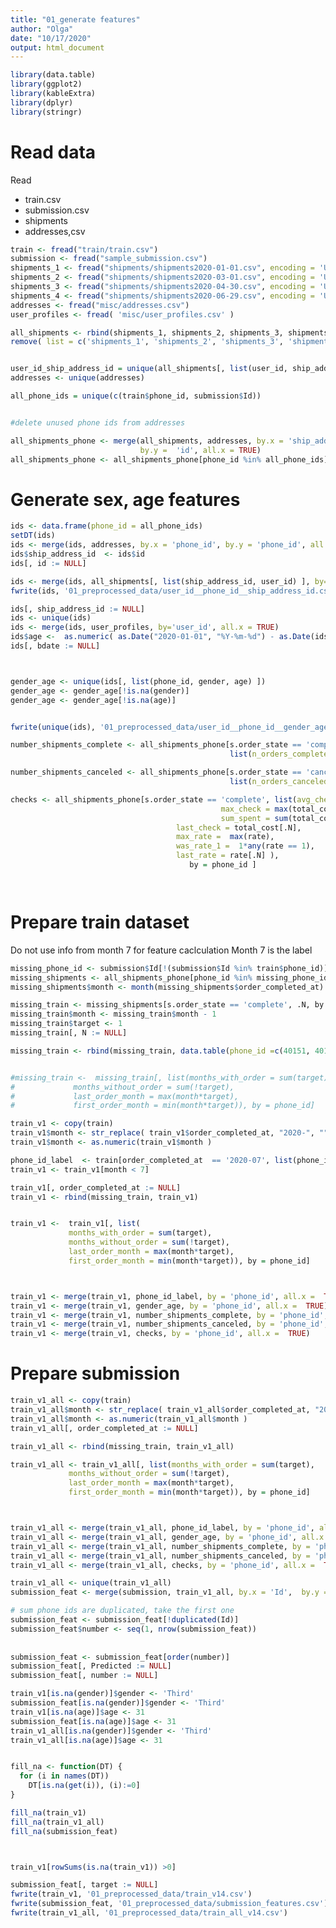 ---
title: "01_generate features"
author: "Olga"
date: "10/17/2020"
output: html_document
---

```{r setup, include=FALSE}
library(data.table)
library(ggplot2)
library(kableExtra)
library(dplyr)
library(stringr)
```
# Read data 
Read 

- train.csv 
- submission.csv
- shipments
- addresses,csv


```{r}
train <- fread("train/train.csv")
submission <- fread("sample_submission.csv")
shipments_1 <- fread("shipments/shipments2020-01-01.csv", encoding = 'UTF-8')
shipments_2 <- fread("shipments/shipments2020-03-01.csv", encoding = 'UTF-8')
shipments_3 <- fread("shipments/shipments2020-04-30.csv", encoding = 'UTF-8')
shipments_4 <- fread("shipments/shipments2020-06-29.csv", encoding = 'UTF-8')
addresses <- fread("misc/addresses.csv")
user_profiles <- fread( 'misc/user_profiles.csv' )

all_shipments <- rbind(shipments_1, shipments_2, shipments_3, shipments_4)
remove( list = c('shipments_1', 'shipments_2', 'shipments_3', 'shipments_4'))


user_id_ship_address_id = unique(all_shipments[, list(user_id, ship_address_id)])
addresses <- unique(addresses)

all_phone_ids = unique(c(train$phone_id, submission$Id))


#delete unused phone ids from addresses 

all_shipments_phone <- merge(all_shipments, addresses, by.x = 'ship_address_id',
                             by.y =  'id', all.x = TRUE)
all_shipments_phone <- all_shipments_phone[phone_id %in% all_phone_ids]
```



# Generate sex, age features

```{r}

ids <- data.frame(phone_id = all_phone_ids)
setDT(ids)
ids <- merge(ids, addresses, by.x = 'phone_id', by.y = 'phone_id', all.x = TRUE)
ids$ship_address_id  <- ids$id
ids[, id := NULL]

ids <- merge(ids, all_shipments[, list(ship_address_id, user_id) ], by= 'ship_address_id', all.x = TRUE)
fwrite(ids, '01_preprocessed_data/user_id__phone_id__ship_address_id.csv')

ids[, ship_address_id := NULL]
ids <- unique(ids)
ids <- merge(ids, user_profiles, by='user_id', all.x = TRUE)
ids$age <-  as.numeric( as.Date("2020-01-01", "%Y-%m-%d") - as.Date(ids$bdate, "%Y-%m-%d") )/365
ids[, bdate := NULL]



gender_age <- unique(ids[, list(phone_id, gender, age) ])
gender_age <- gender_age[!is.na(gender)]
gender_age <- gender_age[!is.na(age)]


fwrite(unique(ids), '01_preprocessed_data/user_id__phone_id__gender_age.csv')
```

```{r}
number_shipments_complete <- all_shipments_phone[s.order_state == 'complete', 
                                                 list(n_orders_complete = .N), by = phone_id ]

number_shipments_canceled <- all_shipments_phone[s.order_state == 'canceled', 
                                                 list(n_orders_canceled = .N), by = phone_id ]

checks <- all_shipments_phone[s.order_state == 'complete', list(avg_check = mean(total_cost),
                                               max_check = max(total_cost),
                                               sum_spent = sum(total_cost),
                                     last_check = total_cost[.N],
                                     max_rate =  max(rate),
                                     was_rate_1 =  1*any(rate == 1),
                                     last_rate = rate[.N] ),
                                        by = phone_id ]




```

# Prepare  train dataset

Do not use info from month 7 for feature caclculation
Month 7 is the label


```{r}
missing_phone_id <- submission$Id[!(submission$Id %in% train$phone_id)]
missing_shipments <- all_shipments_phone[phone_id %in% missing_phone_id]
missing_shipments$month <- month(missing_shipments$order_completed_at)

missing_train <- missing_shipments[s.order_state == 'complete', .N, by = list(phone_id, month) ]
missing_train$month <- missing_train$month - 1
missing_train$target <- 1
missing_train[, N := NULL]

missing_train <- rbind(missing_train, data.table(phone_id =c(40151, 40151), month = c(5, 6), target = c(0, 0)  ))


#missing_train <-  missing_train[, list(months_with_order = sum(target),
#             months_without_order = sum(!target),
#             last_order_month = max(month*target),
#             first_order_month = min(month*target)), by = phone_id]


```


```{r}
train_v1 <- copy(train)
train_v1$month <- str_replace( train_v1$order_completed_at, "2020-", "")
train_v1$month <- as.numeric(train_v1$month )

phone_id_label  <- train[order_completed_at  == '2020-07', list(phone_id, target)]
train_v1 <- train_v1[month < 7]

train_v1[, order_completed_at := NULL]
train_v1 <- rbind(missing_train, train_v1)


train_v1 <-  train_v1[, list(
             months_with_order = sum(target),
             months_without_order = sum(!target),
             last_order_month = max(month*target),
             first_order_month = min(month*target)), by = phone_id]



train_v1 <- merge(train_v1, phone_id_label, by = 'phone_id', all.x =  TRUE)
train_v1 <- merge(train_v1, gender_age, by = 'phone_id', all.x =  TRUE)
train_v1 <- merge(train_v1, number_shipments_complete, by = 'phone_id', all.x =  TRUE)
train_v1 <- merge(train_v1, number_shipments_canceled, by = 'phone_id', all.x =  TRUE)
train_v1 <- merge(train_v1, checks, by = 'phone_id', all.x =  TRUE)


```




# Prepare submission 
```{r}

train_v1_all <- copy(train)
train_v1_all$month <- str_replace( train_v1_all$order_completed_at, "2020-", "")
train_v1_all$month <- as.numeric(train_v1_all$month )
train_v1_all[, order_completed_at := NULL]

train_v1_all <- rbind(missing_train, train_v1_all)

train_v1_all <- train_v1_all[, list(months_with_order = sum(target),
             months_without_order = sum(!target),
             last_order_month = max(month*target),
             first_order_month = min(month*target)), by = phone_id]



train_v1_all <- merge(train_v1_all, phone_id_label, by = 'phone_id', all.x =  TRUE)
train_v1_all <- merge(train_v1_all, gender_age, by = 'phone_id', all.x =  TRUE)
train_v1_all <- merge(train_v1_all, number_shipments_complete, by = 'phone_id', all.x =  TRUE)
train_v1_all <- merge(train_v1_all, number_shipments_canceled, by = 'phone_id', all.x =  TRUE)
train_v1_all <- merge(train_v1_all, checks, by = 'phone_id', all.x =  TRUE)

train_v1_all <- unique(train_v1_all)
submission_feat <- merge(submission, train_v1_all, by.x = 'Id',  by.y = 'phone_id', all.x = TRUE)

# sum phone ids are duplicated, take the first one
submission_feat <- submission_feat[!duplicated(Id)]
submission_feat$number <- seq(1, nrow(submission_feat))
  
  
submission_feat <- submission_feat[order(number)]
submission_feat[, Predicted := NULL]
submission_feat[, number := NULL]


```



```{r}
train_v1[is.na(gender)]$gender <- 'Third'
submission_feat[is.na(gender)]$gender <- 'Third'
train_v1[is.na(age)]$age <- 31
submission_feat[is.na(age)]$age <- 31
train_v1_all[is.na(gender)]$gender <- 'Third'
train_v1_all[is.na(age)]$age <- 31


fill_na <- function(DT) {
  for (i in names(DT))
    DT[is.na(get(i)), (i):=0]
}

fill_na(train_v1)
fill_na(train_v1_all)
fill_na(submission_feat)



train_v1[rowSums(is.na(train_v1)) >0]

submission_feat[, target := NULL]
fwrite(train_v1, '01_preprocessed_data/train_v14.csv')
fwrite(submission_feat, '01_preprocessed_data/submission_features.csv')
fwrite(train_v1_all, '01_preprocessed_data/train_all_v14.csv')



```



